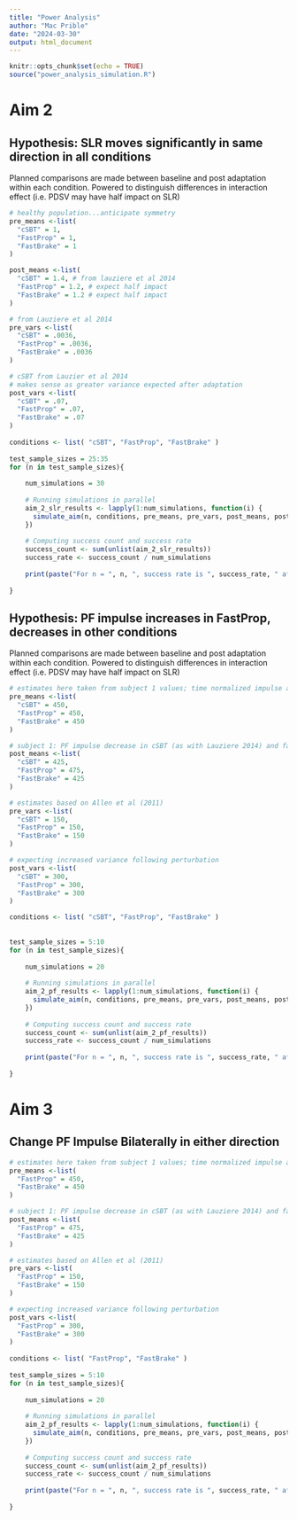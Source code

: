 ```yaml
---
title: "Power Analysis"
author: "Mac Prible"
date: "2024-03-30"
output: html_document
---
```


```r
knitr::opts_chunk$set(echo = TRUE)
source("power_analysis_simulation.R")
```

# Aim 2

## Hypothesis: SLR moves significantly in same direction in all conditions

Planned comparisons are made between baseline and post adaptation within each condition. 
Powered to distinguish differences in interaction effect (i.e. PDSV may have half impact on SLR)
```r

# healthy population...anticipate symmetry
pre_means <-list(
  "cSBT" = 1,
  "FastProp" = 1,
  "FastBrake" = 1
)

post_means <-list(
  "cSBT" = 1.4, # from lauziere et al 2014
  "FastProp" = 1.2, # expect half impact
  "FastBrake" = 1.2 # expect half impact
)

# from Lauziere et al 2014
pre_vars <-list(
  "cSBT" = .0036,
  "FastProp" = .0036,
  "FastBrake" = .0036
)

# cSBT from Lauzier et al 2014
# makes sense as greater variance expected after adaptation
post_vars <-list(
  "cSBT" = .07,
  "FastProp" = .07,
  "FastBrake" = .07
)
    
conditions <- list( "cSBT", "FastProp", "FastBrake" )
    
test_sample_sizes = 25:35
for (n in test_sample_sizes){
  
    num_simulations = 30
    
    # Running simulations in parallel
    aim_2_slr_results <- lapply(1:num_simulations, function(i) {
      simulate_aim(n, conditions, pre_means, pre_vars, post_means, post_vars)
    })
    
    # Computing success count and success rate
    success_count <- sum(unlist(aim_2_slr_results))
    success_rate <- success_count / num_simulations
    
    print(paste("For n = ", n, ", success rate is ", success_rate, " after ", num_simulations, " simulations."))
  
}

```


## Hypothesis: PF impulse increases in FastProp, decreases in other conditions

Planned comparisons are made between baseline and post adaptation within each condition. 
Powered to distinguish differences in interaction effect (i.e. PDSV may have half impact on SLR)
```r

# estimates here taken from subject 1 values; time normalized impulse across stance
pre_means <-list(
  "cSBT" = 450,
  "FastProp" = 450,
  "FastBrake" = 450
)

# subject 1: PF impulse decrease in cSBT (as with Lauziere 2014) and fastBrake, increased with FastProp
post_means <-list(
  "cSBT" = 425,
  "FastProp" = 475,
  "FastBrake" = 425
)

# estimates based on Allen et al (2011)
pre_vars <-list(
  "cSBT" = 150,
  "FastProp" = 150,
  "FastBrake" = 150
)

# expecting increased variance following perturbation
post_vars <-list(
  "cSBT" = 300,
  "FastProp" = 300,
  "FastBrake" = 300
)

conditions <- list( "cSBT", "FastProp", "FastBrake" )
    
       
test_sample_sizes = 5:10
for (n in test_sample_sizes){
  
    num_simulations = 20
    
    # Running simulations in parallel
    aim_2_pf_results <- lapply(1:num_simulations, function(i) {
      simulate_aim(n, conditions, pre_means, pre_vars, post_means, post_vars)
    })
    
    # Computing success count and success rate
    success_count <- sum(unlist(aim_2_pf_results))
    success_rate <- success_count / num_simulations
    
    print(paste("For n = ", n, ", success rate is ", success_rate, " after ", num_simulations, " simulations."))
  
}

```


# Aim 3

## Change PF Impulse Bilaterally in either direction


```r

# estimates here taken from subject 1 values; time normalized impulse across stance
pre_means <-list(
  "FastProp" = 450,
  "FastBrake" = 450
)

# subject 1: PF impulse decrease in cSBT (as with Lauziere 2014) and fastBrake, increased with FastProp
post_means <-list(
  "FastProp" = 475,
  "FastBrake" = 425
)

# estimates based on Allen et al (2011)
pre_vars <-list(
  "FastProp" = 150,
  "FastBrake" = 150
)

# expecting increased variance following perturbation
post_vars <-list(
  "FastProp" = 300,
  "FastBrake" = 300
)
    
conditions <- list( "FastProp", "FastBrake" )
    
test_sample_sizes = 5:10
for (n in test_sample_sizes){
  
    num_simulations = 20
    
    # Running simulations in parallel
    aim_2_pf_results <- lapply(1:num_simulations, function(i) {
      simulate_aim(n, conditions, pre_means, pre_vars, post_means, post_vars)
    })
    
    # Computing success count and success rate
    success_count <- sum(unlist(aim_2_pf_results))
    success_rate <- success_count / num_simulations
    
    print(paste("For n = ", n, ", success rate is ", success_rate, " after ", num_simulations, " simulations."))
  
}

```